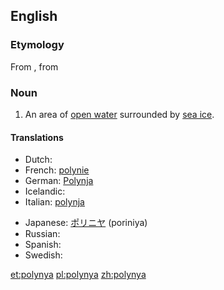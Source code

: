 {{wikipedia}}
==English==

===Etymology===
From {{etyl|ru}} {{term|lang=ru|полынья|tr=polyn’já||ice hole}}, from {{term|lang=ru|полый||hollow|tr=pólyj}}

===Noun===
{{en-noun}}

# {{hydrology}} An area of [[open water]] surrounded by [[sea ice]].

====Translations====
{{trans-top|an area of open water surrounded by sea ice}}
* Dutch: {{t+|nl|wakvlakte}}
* French: [[polynie]]
* German: [[Polynja]] {{f}}
* Icelandic: {{t+|is|vök|f}}
* Italian: [[polynja]] {{f}}
{{trans-mid}}
* Japanese: [[ポリニヤ]] (poriniya)
* Russian: {{t+|ru|полынья|tr=polyn'já}}
* Spanish: {{t|es|polinia|f}}
* Swedish: {{t|sv|polynja}}
{{trans-bottom}}

[[et:polynya]]
[[pl:polynya]]
[[zh:polynya]]